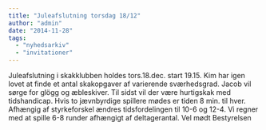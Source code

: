 ```yaml
---
title: "Juleafslutning torsdag 18/12"
author: "admin"
date: "2014-11-28"
tags: 
  - "nyhedsarkiv"
  - "invitationer"
---
```


Juleafslutning i skakklubben holdes tors.18.dec. start 19.15. Kim har igen lovet at finde et antal skakopgaver af varierende sværhedsgrad. Jacob vil sørge for glögg og æbleskiver. Til sidst vil der være hurtigskak med tidshandicap. Hvis to jævnbyrdige spillere mødes er tiden 8 min. til hver. Afhængig af styrkeforskel ændres tidsfordelingen til 10-6 og 12-4. Vi regner med at spille 6-8 runder afhængigt af deltagerantal. Vel mødt Bestyrelsen
